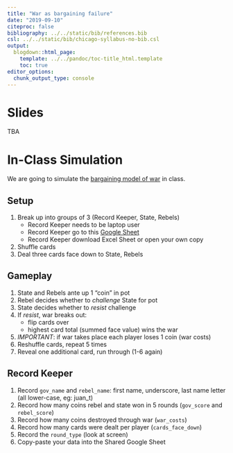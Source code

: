 ```yaml
---
title: "War as bargaining failure"
date: "2019-09-10"
citeproc: false
bibliography: ../../static/bib/references.bib
csl: ../../static/bib/chicago-syllabus-no-bib.csl
output:
  blogdown::html_page:
    template: ../../pandoc/toc-title_html.template
    toc: true
editor_options: 
  chunk_output_type: console
---
```


# Slides


TBA


# In-Class Simulation


We are going to simulate the [bargaining model of war](https://www.cambridge.org/core/journals/ps-political-science-and-politics/article/simulating-the-bargaining-model-of-war/0B4189AA763FDD135F1F4ED68D01CBAC) in class. 


## Setup

1. Break up into groups of 3 (Record Keeper, State, Rebels)
	- Record Keeper needs to be laptop user
	- Record Keeper go to this [Google Sheet](https://docs.google.com/spreadsheets/d/1BHJT5-jPOHSLAXsv-79VhW5PIEh_jqGCAvv5tX9tlUY/edit?usp=sharing)
	- Record Keeper download Excel Sheet or open your own copy
2. Shuffle cards
3. Deal three cards face down to State, Rebels


## Gameplay

1. State and Rebels ante up 1 "coin" in pot
2. Rebel decides whether to *challenge* State for pot
3. State decides whether to *resist* challenge
4. If *resist*, war breaks out:
    - flip cards over
    - highest card total (summed face value) wins the war
5. *IMPORTANT*: if war takes place each player loses 1 coin (war costs)
6. Reshuffle cards, repeat 5 times
7. Reveal one additional card, run through (1-6 again)


## Record Keeper

1. Record `gov_name` and `rebel_name`: first name, underscore, last name letter (all lower-case, eg: juan_t)
2. Record how many coins rebel and state won in 5 rounds (`gov_score` and `rebel_score`)
3. Record how many coins destroyed through war (`war_costs`)
4. Record how many cards were dealt per player (`cards_face_down`)
5. Record the `round_type` (look at screen)
6. Copy-paste your data into the Shared Google Sheet